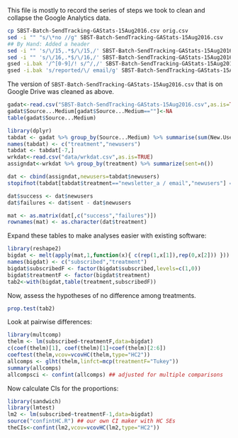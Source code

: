 

This file is mostly to record the series of steps we took to clean and collapse the Google Analytics data.

```bash
cp SBST-Batch-SendTracking-GAStats-15Aug2016.csv orig.csv
sed -i "" "s/\*no //g" SBST-Batch-SendTracking-GAStats-15Aug2016.csv
## By Hand: Added a header
sed -i "" 's/\/15,.*$/\/15,/' SBST-Batch-SendTracking-GAStats-15Aug2016.csv
sed -i "" 's/\/16,.*$/\/16,/' SBST-Batch-SendTracking-GAStats-15Aug2016.csv
gsed -i.bak '/^[0-9]/! s/^/,/' SBST-Batch-SendTracking-GAStats-15Aug2016.csv ## add extra column, use gnu-sed from brew install gnu-sed
gsed -i.bak 's/reported/\/ email/g' SBST-Batch-SendTracking-GAStats-15Aug2016.csv
```

The version of `SBST-Batch-SendTracking-GAStats-15Aug2016.csv` that is on Google Drive was cleaned as above.


```r
gadat<-read.csv("SBST-Batch-SendTracking-GAStats-15Aug2016.csv",as.is=TRUE,header=TRUE)
gadat$Source...Medium[gadat$Source...Medium==""]<-NA
table(gadat$Source...Medium)
```

```r
library(dplyr)
tabdat <- gadat %>% group_by(Source...Medium) %>% summarise(sum(New.Users,na.rm=TRUE))
names(tabdat) <- c("treatment","newusers")
tabdat <- tabdat[-7,]
wrkdat<-read.csv("data/wrkdat.csv",as.is=TRUE)
assigndat<-wrkdat %>% group_by(treatment) %>% summarize(sent=n())

dat <- cbind(assigndat,newusers=tabdat$newusers)
stopifnot(tabdat[tabdat$treatment=="newsletter_a / email","newusers"] == dat[dat$treatment=="A","newusers"])

dat$success <- dat$newusers
dat$failures <- dat$sent - dat$newusers

mat <- as.matrix(dat[,c("success","failures")])
rownames(mat) <- as.character(dat$treatment)

```

Expand these tables to make analyses easier with existing software:

```r
library(reshape2)
bigdat <- melt(apply(mat,1,function(x){ c(rep(1,x[1]),rep(0,x[2])) }))
names(bigdat) <- c("subscribed","treatment")
bigdat$subscribedF <- factor(bigdat$subscribed,levels=c(1,0))
bigdat$treatmentF <- factor(bigdat$treatment)
tab2<-with(bigdat,table(treatment,subscribedF))


```

Now, assess the hypotheses of no difference among treatments.

```r
prop.test(tab2)

```

Look at pairwise differences:

```r
library(multcomp)
thelm <- lm(subscribed~treatmentF,data=bigdat)
c(coef(thelm)[1], coef(thelm)[1]+coef(thelm)[2:6])
coeftest(thelm,vcov=vcovHC(thelm,type="HC2"))
allcomps <- glht(thelm,linfct=mcp(treatmentF="Tukey"))
summary(allcomps)
allcompsci <- confint(allcomps) ## adjusted for multiple comparisons
```

Now calculate CIs for the proportions:

```r

library(sandwich)
library(lmtest)
lm2 <- lm(subscribed~treatmentF-1,data=bigdat)
source("confintHC.R") ## our own CI maker with HC SEs
theCIs<-confint(lm2,vcov=vcovHC(lm2,type="HC2"))
```



